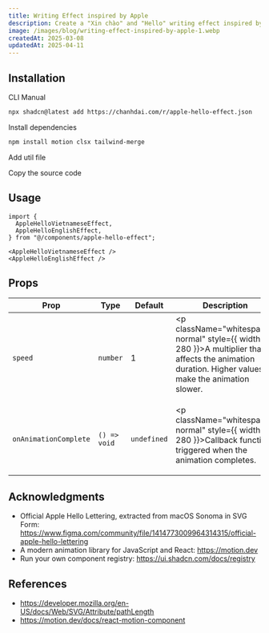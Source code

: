 ```yaml
---
title: Writing Effect inspired by Apple
description: Create a "Xin chào" and "Hello" writing effect inspired by Apple using Motion for React.
image: /images/blog/writing-effect-inspired-by-apple-1.webp
createdAt: 2025-03-08
updatedAt: 2025-04-11
---
```


<ComponentPreview name="apple-hello-effect-demo" />

## Installation

<CodeTabs className="gap-0">

<TabsList>
  <TabsTrigger value="cli">CLI</TabsTrigger>
  <TabsTrigger value="manual">Manual</TabsTrigger>
</TabsList>

<TabsContent value="cli" className="[&>figure]:mb-0">

```bash
npx shadcn@latest add https://chanhdai.com/r/apple-hello-effect.json
```

</TabsContent>

<TabsContent value="manual">

<Steps>

<Step>Install dependencies</Step>

```bash
npm install motion clsx tailwind-merge
```

<Step>Add util file</Step>

<ComponentSource src="src/lib/cn.ts" title="lib/cn.ts" />

<Step>Copy the source code</Step>

<ComponentSource
  name="apple-hello-effect"
  title="components/apple-hello-effect.tsx"
/>

</Steps>

</TabsContent>

</CodeTabs>

## Usage

```tsx
import {
  AppleHelloVietnameseEffect,
  AppleHelloEnglishEffect,
} from "@/components/apple-hello-effect";
```

```tsx
<AppleHelloVietnameseEffect />
<AppleHelloEnglishEffect />
```

## Props

| Prop                  | Type         | Default     | Description                                                                                                                                            |
| --------------------- | ------------ | ----------- | ------------------------------------------------------------------------------------------------------------------------------------------------------ |
| `speed`               | `number`     | 1           | <p className="whitespace-normal" style={{ width: 280 }}>A multiplier that affects the animation duration. Higher values make the animation slower.</p> |
| `onAnimationComplete` | `() => void` | `undefined` | <p className="whitespace-normal" style={{ width: 280 }}>Callback function triggered when the animation completes.</p>                                  |

## Acknowledgments

- Official Apple Hello Lettering, extracted from macOS Sonoma in SVG Form: https://www.figma.com/community/file/1414773009964314315/official-apple-hello-lettering
- A modern animation library for JavaScript and React: https://motion.dev
- Run your own component registry: https://ui.shadcn.com/docs/registry

## References

- https://developer.mozilla.org/en-US/docs/Web/SVG/Attribute/pathLength
- https://motion.dev/docs/react-motion-component
